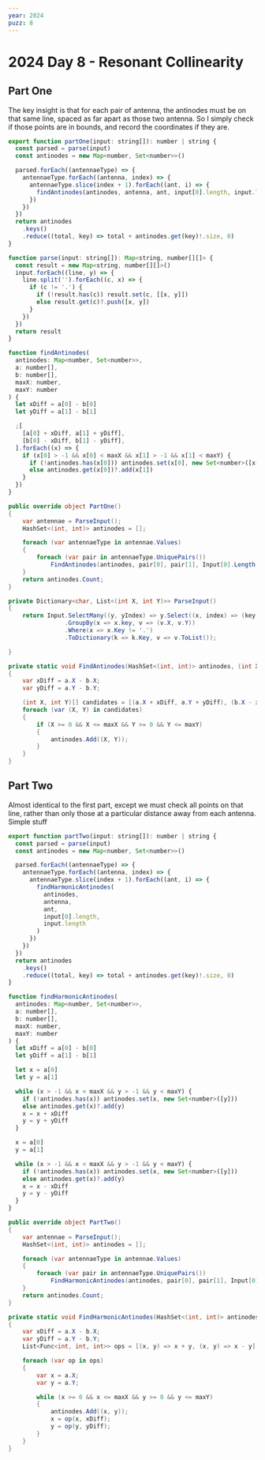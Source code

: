 ```yaml
---
year: 2024
puzz: 8
---
```


# 2024 Day 8 - Resonant Collinearity

## Part One

The key insight is that for each pair of antenna, the antinodes must be on that same line, spaced as far apart as those two antenna. So I simply check if those points are in bounds, and record the coordinates if they are.

<CodeBox names="typescript|C#">

```js
export function partOne(input: string[]): number | string {
  const parsed = parse(input)
  const antinodes = new Map<number, Set<number>>()

  parsed.forEach((antennaeType) => {
    antennaeType.forEach((antenna, index) => {
      antennaeType.slice(index + 1).forEach((ant, i) => {
        findAntinodes(antinodes, antenna, ant, input[0].length, input.length)
      })
    })
  })
  return antinodes
    .keys()
    .reduce((total, key) => total + antinodes.get(key)!.size, 0)
}

function parse(input: string[]): Map<string, number[][]> {
  const result = new Map<string, number[][]>()
  input.forEach((line, y) => {
    line.split('').forEach((c, x) => {
      if (c != '.') {
        if (!result.has(c)) result.set(c, [[x, y]])
        else result.get(c)?.push([x, y])
      }
    })
  })
  return result
}

function findAntinodes(
  antinodes: Map<number, Set<number>>,
  a: number[],
  b: number[],
  maxX: number,
  maxY: number
) {
  let xDiff = a[0] - b[0]
  let yDiff = a[1] - b[1]

  ;[
    [a[0] + xDiff, a[1] + yDiff],
    [b[0] - xDiff, b[1] - yDiff],
  ].forEach((x) => {
    if (x[0] > -1 && x[0] < maxX && x[1] > -1 && x[1] < maxY) {
      if (!antinodes.has(x[0])) antinodes.set(x[0], new Set<number>([x[1]]))
      else antinodes.get(x[0])?.add(x[1])
    }
  })
}

```

```csharp
public override object PartOne()
{
    var antennae = ParseInput();
    HashSet<(int, int)> antinodes = [];

    foreach (var antennaeType in antennae.Values)
    {
        foreach (var pair in antennaeType.UniquePairs())
            FindAntinodes(antinodes, pair[0], pair[1], Input[0].Length - 1, Input.Length - 1);
    }
    return antinodes.Count;
}

private Dictionary<char, List<(int X, int Y)>> ParseInput()
{
    return Input.SelectMany((y, yIndex) => y.Select((x, index) => (key: x, X: index, Y: yIndex)))
                .GroupBy(x => x.key, v => (v.X, v.Y))
                .Where(x => x.Key != '.')
                .ToDictionary(k => k.Key, v => v.ToList());

}

private static void FindAntinodes(HashSet<(int, int)> antinodes, (int X, int Y) a, (int X, int Y) b, int maxX, int maxY)
{
    var xDiff = a.X - b.X;
    var yDiff = a.Y - b.Y;

    (int X, int Y)[] candidates = [(a.X + xDiff, a.Y + yDiff), (b.X - xDiff, b.Y - yDiff)];
    foreach (var (X, Y) in candidates)
    {
        if (X >= 0 && X <= maxX && Y >= 0 && Y <= maxY)
        {
            antinodes.Add((X, Y));
        }
    }
}
```

</CodeBox>

## Part Two

Almost identical to the first part, except we must check all points on that line, rather than only those at a particular distance away from each antenna. Simple stuff

<CodeBox names="typescript|C#">

```js
export function partTwo(input: string[]): number | string {
  const parsed = parse(input)
  const antinodes = new Map<number, Set<number>>()

  parsed.forEach((antennaeType) => {
    antennaeType.forEach((antenna, index) => {
      antennaeType.slice(index + 1).forEach((ant, i) => {
        findHarmonicAntinodes(
          antinodes,
          antenna,
          ant,
          input[0].length,
          input.length
        )
      })
    })
  })
  return antinodes
    .keys()
    .reduce((total, key) => total + antinodes.get(key)!.size, 0)
}

function findHarmonicAntinodes(
  antinodes: Map<number, Set<number>>,
  a: number[],
  b: number[],
  maxX: number,
  maxY: number
) {
  let xDiff = a[0] - b[0]
  let yDiff = a[1] - b[1]

  let x = a[0]
  let y = a[1]

  while (x > -1 && x < maxX && y > -1 && y < maxY) {
    if (!antinodes.has(x)) antinodes.set(x, new Set<number>([y]))
    else antinodes.get(x)?.add(y)
    x = x + xDiff
    y = y + yDiff
  }

  x = a[0]
  y = a[1]

  while (x > -1 && x < maxX && y > -1 && y < maxY) {
    if (!antinodes.has(x)) antinodes.set(x, new Set<number>([y]))
    else antinodes.get(x)?.add(y)
    x = x - xDiff
    y = y - yDiff
  }
}
```

```csharp
public override object PartTwo()
{
    var antennae = ParseInput();
    HashSet<(int, int)> antinodes = [];

    foreach (var antennaeType in antennae.Values)
    {
        foreach (var pair in antennaeType.UniquePairs())
            FindHarmonicAntinodes(antinodes, pair[0], pair[1], Input[0].Length - 1, Input.Length - 1);
    }
    return antinodes.Count;
}

private static void FindHarmonicAntinodes(HashSet<(int, int)> antinodes, (int X, int Y) a, (int X, int Y) b, int maxX, int maxY)
{
    var xDiff = a.X - b.X;
    var yDiff = a.Y - b.Y;
    List<Func<int, int, int>> ops = [(x, y) => x + y, (x, y) => x - y];

    foreach (var op in ops)
    {
        var x = a.X;
        var y = a.Y;

        while (x >= 0 && x <= maxX && y >= 0 && y <= maxY)
        {
            antinodes.Add((x, y));
            x = op(x, xDiff);
            y = op(y, yDiff);
        }
    }
}
```

</CodeBox>

